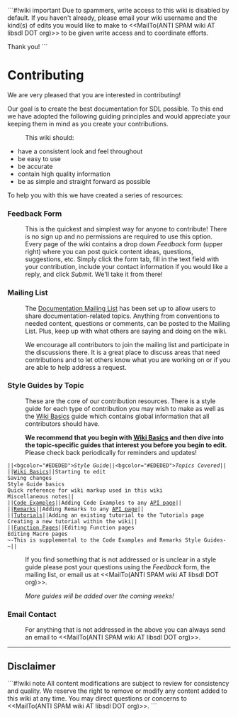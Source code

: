 <!-- pragma section-numbers off -->
<!-- pragma disable-camelcase -->
<!-- acl All:read -->

```#!wiki important
Due to spammers, write access to this wiki is disabled by default.  If you haven't already, please email your wiki username and the kind(s) of edits you would like to make to <<MailTo(ANTI SPAM wiki AT libsdl DOT org)>> to be given write access and to coordinate efforts.

Thank you!
```

= Contributing =

We are very pleased that you are interested in contributing!  

Our goal is to create the best documentation for SDL possible.  To this end we have adopted the following guiding principles and would appreciate your keeping them in mind as you create your contributions.
: This wiki should:
* have a consistent look and feel throughout
* be easy to use
* be accurate
* contain high quality information
* be as simple and straight forward as possible

To help you with this we have created a series of resources:

<span id="form"></span>
=== Feedback Form ===
: This is the quickest and simplest way for anyone to contribute!  There is no sign up and no permissions are required to use this option.  Every page of the wiki contains a drop down ''Feedback'' form (upper right) where you can post quick content ideas, questions, suggestions, etc.  Simply click the form tab, fill in the text field with your contribution, include your contact information if you would like a reply, and click ''Submit''.  We'll take it from there!

<span id="list"></span>
=== Mailing List ===
: The [http://lists.libsdl.org/listinfo.cgi/docs-libsdl.org Documentation Mailing List] has been set up to allow users to share documentation-related topics.  Anything from conventions to needed content, questions or comments, can be posted to the Mailing List.  Plus, keep up with what others are saying and doing on the wiki.  

: We encourage all contributors to join the mailing list and participate in the discussions there.  It is a great place to discuss areas that need contributions and to let others know what you are working on or if you are able to help address a request.

<span id="guides"></span>
=== Style Guides by Topic ===
: These are the core of our contribution resources.  There is a style guide for each type of contribution you may wish to make as well as the [http://wiki.libsdl.org/moin.cgi/SGWikiBasics Wiki Basics] guide which contains global information that all contributors should have.  

: '''We recommend that you begin with [http://wiki.libsdl.org/moin.cgi/SGWikiBasics Wiki Basics] and then dive into the topic-specific guides that interest you before you begin to edit.'''  Please check back periodically for reminders and updates!

 ||<bgcolor="#EDEDED">''Style Guide''||<bgcolor="#EDEDED">''Topics Covered''||
 ||[http://wiki.libsdl.org/moin.cgi/SGWikiBasics Wiki Basics]||Starting to edit<br/>Saving changes<br/>Style Guide basics<br/>Quick reference for wiki markup used in this wiki<br/>Miscellaneous notes||
 ||[http://wiki.libsdl.org/moin.cgi/SGCodeExamples Code Examples]||Adding Code Examples to any [http://wiki.libsdl.org/moin.cgi/SGWikiBasics#api API page]||
 ||[http://wiki.libsdl.org/moin.cgi/SGRemarks Remarks]||Adding Remarks to any [http://wiki.libsdl.org/moin.cgi/SGWikiBasics#api API page]||
 ||[http://wiki.libsdl.org/moin.cgi/SGTutorials Tutorials]||Adding an existing tutorial to the Tutorials page<br/>Creating a new tutorial within the wiki||
 ||[http://wiki.libsdl.org/moin.cgi/SGFunctions Function Pages]||Editing Function pages<br/>Editing Macro pages<br/>~-This is supplemental to the Code Examples and Remarks Style Guides-~||
<!-- # ||<:>''Coming Soon!''||Editing Structure pages<br/>Editing Union pages<br/>~-This is supplemental to the Code Examples and Remarks Style Guides-~|| -->

: If you find something that is not addressed or is unclear in a style guide please post your questions using the ''Feedback'' form, the mailing list, or email us at <<MailTo(ANTI SPAM wiki AT libsdl DOT org)>>.

: ''More guides will be added over the coming weeks!''

<span id="email"></span>
=== Email Contact ===
: For anything that is not addressed in the above you can always send an email to <<MailTo(ANTI SPAM wiki AT libsdl DOT org)>>.

------
== Disclaimer ==
```#!wiki note
All content modifications are subject to review for consistency and quality.  We reserve the right to remove or modify any content added to this wiki at any time.  You may direct questions or concerns to <<MailTo(ANTI SPAM wiki AT libsdl DOT org)>>.
```
